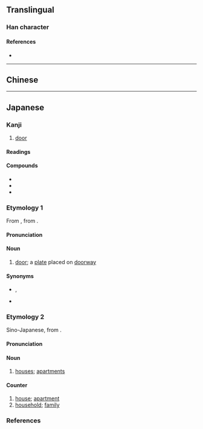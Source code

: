{{also|戶|户}}
{{character info}}
==Translingual==
{{Han simplified forms|戶|戸|户}}

===Han character===
{{Han char|rn=63|rad=戶|as=00|sn=4|var=2|four=|canj=MS,XMS|ids=⿱一尸}}

====References====
* {{Han ref|kx=0414.321|hdz=32257.010|uh=6238|ud=25144}}

----

==Chinese==
{{zh-see|戶|v}}

----

==Japanese==

===Kanji===
{{ja-kanji|grade=2|rs=戶00}}

# [[door]]

====Readings====
{{ja-readings
|goon=ぐ, ご
|kanon=こ
|kun=と-, へ-
|nanori=え, へ
}}

====Compounds====
{{der-top|Compounds}}
* {{ja-r|雨%戸|あま%ど}}
* {{ja-r|神%戸|^こう%べ}}
* {{ja-r|松%戸|^まつ%ど}}
{{der-bottom}}

===Etymology 1===
{{ja-kanjitab|と|yomi=k}}
From {{inh|ja|ojp|sort=と|-}}, from {{inh|ja|jpx-pro|sort=と|*to}}.

====Pronunciation====
{{ja-pron|yomi=k|と|acc=0|acc_ref=DJR,NHK}}

====Noun====
{{ja-noun|kyu=戶|と}}

# [[door]]; a [[plate]] placed on [[doorway]]

====Synonyms====
* {{ja-r|棟|むね}}, {{ja-r|棟|とう}}
* {{ja-r|軒|けん}}

===Etymology 2===
{{ja-kanjitab|こ|yomi=kanon}}
Sino-Japanese, from {{der|ja|ltc|-}} {{ltc-l|戶}}.

====Pronunciation====
{{ja-pron|こ|y=kanon}}

====Noun====
{{ja-noun|こ}}

# [[house]]s; [[apartment]]s

====Counter====
{{ja-pos|counter|こ}}

# [[house]]; [[apartment]]
# [[household]]; [[family]]

===References===
<references/>